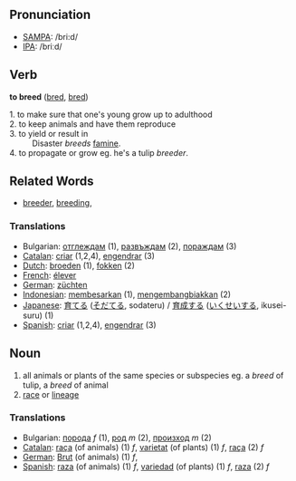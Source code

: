 == Pronunciation ==
*[[w:SAMPA|SAMPA]]: /bri:d/
*[[w:IPA|IPA]]: /briːd/

== Verb ==

'''to breed''' ([[bred]], [[bred]])

;1. to make sure that one's young grow up to adulthood
;2. to keep animals and have them reproduce
;3. to yield or result in 
: Disaster ''breeds'' [[famine]].
;4. to propagate or grow eg. he's a tulip ''breeder''.

== Related Words ==
*[[breeder]], [[breeding]], 

=== Translations ===
*Bulgarian: [[отглеждам]] (1), [[развъждам]] (2), [[пораждам]] (3)
*[[Catalan]]: [[criar]] (1,2,4), [[engendrar]] (3)
*[[Dutch]]: [[broeden]] (1), [[fokken]] (2)
*[[French]]: [[élever]]
*[[German]]: [[züchten]]
*[[Indonesian]]: [[besar|membesarkan]] (1), [[kembang-biak|mengembangbiakkan]] (2)
*[[Japanese]]: [[育てる]] ([[そだてる]], sodateru) / [[育成]]する ([[いくせい]]する, ikusei-suru) (1)
*[[Spanish]]: [[criar]] (1,2,4), [[engendrar]] (3)

== Noun ==
# all animals or plants of the same species or subspecies eg. a ''breed'' of tulip, a ''breed'' of animal
# [[race]] or [[lineage]]
=== Translations ===
*Bulgarian: [[порода]] ''f'' (1), [[род]] ''m'' (2), [[произход]] ''m'' (2)
*[[Catalan]]: [[raça]] (of animals) (1) ''f'', [[varietat]] (of plants) (1) ''f'', [[raça]] (2) ''f''
*[[German]]: [[Brut]] (of animals) (1) ''f'', 
*[[Spanish]]: [[raza]] (of animals) (1) ''f'', [[variedad]] (of plants) (1) ''f'', [[raza]] (2) ''f''